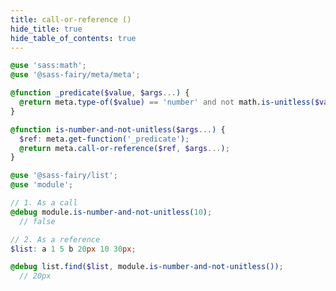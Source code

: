 ```yaml
---
title: call-or-reference ()
hide_title: true
hide_table_of_contents: true
---
```


<DocPage fieldName="call-or-reference" fieldType="function" spec={Spec} />

```scss title="my-custom/module.scss"
@use 'sass:math';
@use '@sass-fairy/meta/meta';

@function _predicate($value, $args...) {
  @return meta.type-of($value) == 'number' and not math.is-unitless($value);
}

@function is-number-and-not-unitless($args...) {
  $ref: meta.get-function('_predicate');
  @return meta.call-or-reference($ref, $args...);
}
```

```scss title="my-custom/site.scss"
@use '@sass-fairy/list';
@use 'module';

// 1. As a call
@debug module.is-number-and-not-unitless(10);
  // false

// 2. As a reference
$list: a 1 5 b 20px 10 30px;

@debug list.find($list, module.is-number-and-not-unitless());
  // 20px
```
